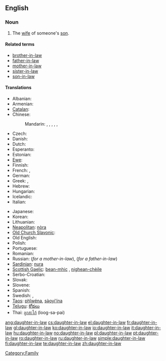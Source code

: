 ==English==

===Noun===
{{en-noun|sg=[[daughter]]-[[in-law]]|pl=daughters-in-law}}

# The [[wife]] of someone's [[son]].

====Related terms====
* [[brother-in-law]]
* [[father-in-law]]
* [[mother-in-law]]
* [[sister-in-law]]
* [[son-in-law]]

====Translations====
{{trans-top|wife of someone's son}}
* Albanian: {{t|sq|nuse|f}}
* Armenian: {{t-|hy|հարս|tr=hars|sc=Armn|xs=Armenian}}
* [[Catalan]]: {{t|ca|nora|f}}
* Chinese:
*: Mandarin: {{t|cmn|媳婦|sc=Hani|xs=Mandarin}},  {{t|cmn|媳妇|tr=xífù|sc=Hani|xs=Mandarin}},  {{t|cmn|兒媳|sc=Hani|xs=Mandarin}},  {{t|cmn|儿媳|tr=érxí|sc=Hani|xs=Mandarin}},  {{t|cmn|儿媳|tr=érxí|sc=Hani|xs=Mandarin}},  {{t-|cmn|媳|tr=xí|sc=Hani|xs=Mandarin}}
* Czech: {{t+|cs|snacha|f}}
* Danish: {{t|da|svigerdatter|c}}
* Dutch: {{t+|nl|schoondochter|f}}
* Esperanto: {{t-|eo|bofilino|xs=Esperanto}}
* Estonian: {{t-|et|minia}}
* [[Ewe]]: {{t|ee|lɔ̃xoyɔvi}}
* Finnish: {{t+|fi|miniä}}
* French: {{t+|fr|bru|f}}, {{t+|fr|belle-fille|f}}
* German: {{t+|de|Schwiegertochter|f}}
* Greek: {{t+|el|νύφη|f|tr=nýphī|sc=Grek}}, {{t|el|κόρη|f|tr=kórī|sc=Grek}}
* Hebrew: {{t|he|כלה|alt=כַּלָּה|tr=kala|f}}
* Hungarian: {{t+|hu|meny}}
* Icelandic: {{t|is|tengdadóttir|f}}
* Italian: {{t+|it|nuora|f}}
{{trans-mid}}
* Japanese: {{t+|ja|嫁|tr=yome|sc=Jpan}}
* Korean: {{t|ko|며느리|tr=myeoneuri}}
* Lithuanian: {{t+|lt|marti|xs=Lithuanian}}
* [[Neapolitan]]: [[nòra]] {{f}}
* [[Old Church Slavonic]]: {{tø|cu|снъха|tr=snŭxa|sc=Cyrl|xs=Old Church Slavonic}}
* Old English: {{t-|ang|snoru|f|xs=Old English}}
* Polish: {{t+|pl|synowa|f}}
* Portuguese: {{t+|pt|nora|f}}
* Romanian: {{t+|ro|noră|f}}
* Russian: {{t|ru|невестка|tr=n'ev'éstka|f}} (''for a mother-in-law''), {{t|ru|сноха|tr=snoχá|f}} (''for a father-in-law'')
* [[Sardinian]]: [[nura]] {{f}}
* [[Scottish Gaelic]]: [[bean-mhic]] {{f}}, [[nighean-chèile]] {{f}}
* Serbo-Croatian: {{t-|sh|snaha|f}}
* Slovak: {{t-|sk|nevesta|f}}
* Slovene: {{t+|sl|snaha|f}}
* Spanish: {{t+|es|nuera|f}}
* Swedish: {{t+|sv|svärdotter|c}}, {{t+|sv|sonhustru|c}}
* [[Taos]]: [[phȉwéna]], [[sə̀oyi’ína]]
* [[Telugu]]: [[కోడలు]]
* Thai: [[ลูกสะไภ้]] (loog-sa-pai)
{{trans-bottom}}

[[Category:Family]]

[[ang:daughter-in-law]]
[[cs:daughter-in-law]]
[[el:daughter-in-law]]
[[fr:daughter-in-law]]
[[gl:daughter-in-law]]
[[ko:daughter-in-law]]
[[io:daughter-in-law]]
[[it:daughter-in-law]]
[[hu:daughter-in-law]]
[[no:daughter-in-law]]
[[pl:daughter-in-law]]
[[pt:daughter-in-law]]
[[ro:daughter-in-law]]
[[ru:daughter-in-law]]
[[simple:daughter-in-law]]
[[fi:daughter-in-law]]
[[te:daughter-in-law]]
[[zh:daughter-in-law]]